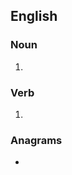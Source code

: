 ==English==

===Noun===
{{head|en|noun plural form}}

# {{plural of|plait|lang=en}}

===Verb===
{{head|en|verb form}}

# {{en-third-person singular of|plait}}

===Anagrams===
* {{anagrams|en|Pilats|atslip|pastil|spital}}